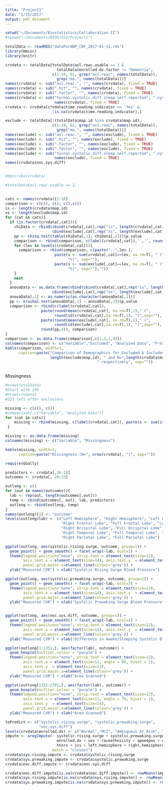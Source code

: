 ```yaml
---
title: "Project1"
date: "1/15/2017"
output: pdf_document
---
```


```r
setwd("~/Documents/Biostatistics/Collaboration II")
#setwd("~/Documents/BIOS7352/Project1")

totalData <- readRDS("dataForABP_CBF_2017-01-11.rds")
library(Hmisc)
library(knitr)

crvdata <- totalData[totalData$asl.reac.usable == 1 & 
                       totalData$enrolled.dx.factor != "Dementia",
                     c(1:18, 61, grep("asl.reac", names(totalData)),
                       grep("ma.", names(totalData)))]
names(crvdata) <- sub("asl.reac.", "", names(crvdata), fixed = TRUE)
names(crvdata) <- sub(".hct", "", names(crvdata), fixed = TRUE)
names(crvdata) <- sub(".factor", "", names(crvdata), fixed = TRUE)
names(crvdata) <- sub("turnal.systolic.diff.sleep.self.reported", ".sys.diff", 
                      names(crvdata), fixed = TRUE)
crvdata <- crvdata[crvdata$time.reading.indicator == 'Yes' &
                     !is.na(crvdata$time.reading.indicator),]

exclude <- totalData[!(totalData$map.id %in% crvdata$map.id),
                     c(1:18, 61, grep("asl.reac", names(totalData)),
                       grep("ma.", names(totalData)))]
names(exclude) <- sub("asl.reac.", "", names(exclude), fixed = TRUE)
names(exclude) <- sub(".hct", "", names(exclude), fixed = TRUE)
names(exclude) <- sub(".factor", "", names(exclude), fixed = TRUE)
names(exclude) <- sub(".factor", "", names(exclude), fixed = TRUE)
names(exclude) <- sub("turnal.systolic.diff.sleep.self.reported", ".sys.diff", 
                      names(exclude), fixed = TRUE)
names(crvdata$noc.sys.diff)


#describe(crvdata)

#totalData$asl.reac.usable == 1,
                     

cats <- names(crvdata)[2:18]
comparison <- c(c(), c(), c(),c())
is <- length(crvdata$map.id)
xs <- length(exclude$map.id)
for (cat in cats){
  if (is.factor(crvdata[,cat])){
    chiData <- rbind(cbind(crvdata[,cat],rep("is", length(crvdata[,cat]))),
                     cbind(exclude[,cat],rep("xs", length(exclude[,cat]))))
    pp <- chisq.test(table(chiData[,1], chiData[,2]))$p.value
    comparison <- rbind(comparison, c(label(crvdata[,cat]),'','', round(pp,4)))
    for (lev in levels(crvdata[,cat])){
      comparison <- rbind(comparison, c(paste("--",lev ), 
                      paste(s <- sum(crvdata[,cat]==lev, na.rm=T), " (", round(s*100/is),
                            "%)", sep=""),
                      paste(s <- sum(exclude[,cat]==lev, na.rm=T), " (", round(s*100/xs),
                            "%)", sep=""),""))
    }
    next
  }
  anovaData <- as.data.frame(rbind(cbind(crvdata[,cat],rep("is", length(crvdata[,cat]))),
                     cbind(exclude[,cat],rep("xs", length(exclude[,cat])))))
  anovaData[,1] <- as.numeric(as.character(anovaData[,1]))
  pp <- kruskal.test(anovaData[,1] ~ anovaData[,2])$p.value
  comparison <- rbind(c(label(crvdata[,cat]), 
                paste(round(mean(crvdata[,cat], na.rm=T),1)," (",
                      round(sd(crvdata[,cat],na.rm=T),1), ")",sep=""),
                paste(round(mean(exclude[,cat], na.rm=T),1)," (",
                      round(sd(exclude[,cat],na.rm=T),1), ")",sep=""),
                round(pp,4)), comparison)
}
comparison <- as.data.frame(comparison[,c(1,3,2,4)])
colnames(comparison) <- c("Variable","Excluded", "Analyzed Data", "P-Value")
kable(comparison, width=3, 
      caption=paste("Comparison of Demographics for Excluded & Included Data, w/ N=",
                    length(exclude$map.id), " and N=",length(crvdata$map.id),
                                         " respectively", sep=""))



```



Missingness
```r
#nrow(totalData)
#Start with 336
#nrow(crvdata)
#223 left after exclusions

missing <- c(c(), c())
#comparison[,c("Variable", "Analyzed Data")]
for (cat in cats){
    missing <- rbind(missing, c(label(crvdata[,cat]), paste(s <- sum(is.na(crvdata[,cat])), " (", round(s*100/is, 2), "%)", sep="")))          
 }   

missing <- as.data.frame(missing)
colnames(missing) <- c("Variable", "Missingness")

kable(missing, width=3, 
      caption=paste("Missingness (N=", nrow(crvdata), ")", sep=""))
```


```r
require(GGally)

predictors <- crvdata[,16:18]
outcomes <- crvdata[, 20:33]

outlong <- c()
for (out in names(outcomes)){
  lab <- rep(out, length(outcomes[,out]))
  temp <- cbind(outcomes[, out], lab, predictors)
  outlong <- rbind(outlong, temp)
}
names(outlong)[1] <- "outcome"
levels(outlong$lab) <- c("Left Hemisphere", "Right Hemisphere", "Left Frontal Lobe", 
                         "Right Frontal Lobe", "Full Frontal Lobe", "Left Occipital Lobe", 
                         "Right Occipital Lobe", "Full Occipital Lobe", "Left Temporal Lobe", 
                         "Right Temporal Lobe", "Full Temporal Lobe", "Left Parietal Lobe", 
                         "Right Parietal Lobe", "Full Parietal Lobe")

ggplot(outlong, aes(systolic.rising.surge, outcome, group=1)) +
  geom_point() + geom_smooth() + facet_wrap(~lab, ncol=3) + 
  theme(legend.position="none", strip.text = element_text(size=12), 
        axis.text.x = element_text(size=14), axis.text.y  = element_text(size=14),
        panel.grid.major.x=element_line(colour='grey')) +
  ylab("Measured CVR") + xlab("Systolic Rising Surge Blood Pressure")

ggplot(outlong, aes(systolic.prewaking.surge, outcome, group=1)) +
  geom_point() + geom_smooth() + facet_wrap(~lab, ncol=3) + 
  theme(legend.position="none", strip.text = element_text(size=12), 
        axis.text.x = element_text(size=14), axis.text.y  = element_text(size=14),
        panel.grid.major.x=element_line(colour='grey')) +
  ylab("Measured CVR") + xlab("Systolic Prewaking Surge Blood Pressure")


ggplot(outlong, aes(noc.sys.diff, outcome, group=1)) +
  geom_point() + geom_smooth() + facet_wrap(~lab, ncol=3) + 
  theme(legend.position="none", strip.text = element_text(size=12), 
        axis.text.x = element_text(size=14), axis.text.y  = element_text(size=14),
        panel.grid.major.x=element_line(colour='grey')) +
  ylab("Measured CVR") + xlab("Difference in Awake/Sleeping Systolic Blood Pressure")


```

```r
ggplot(outlong[1:1351,], aes(factor(lab), outcome)) +
  geom_boxplot(outlier.colour = "purple") + 
  theme(legend.position="none", strip.text = element_text(size=12), 
        axis.text.x = element_text(size=11, angle = 80, hjust = 1), 
        axis.text.y  = element_text(size=12),
        panel.grid.major.x=element_line(colour='grey')) +
  ylab("Measured CVR") + xlab("Area Scanned")

ggplot(outlong[1352:2701,], aes(factor(lab), outcome)) +
  geom_boxplot(outlier.colour = "purple") + 
  theme(legend.position="none", strip.text = element_text(size=12), 
        axis.text.x = element_text(size=11, angle = 70, hjust = 1), 
        axis.text.y  = element_text(size=14),
        panel.grid.major.x=element_line(colour='grey')) +
  ylab("Measured CVR") + xlab("Area Scanned")

```


```r
toPredict <- c("systolic.rising.surge", "systolic.prewaking.surge", 
               "noc.sys.diff")
levels(crvdata$enrolled.dx) <- c("Normal","MCI", "Ambiguous At Risk", "Ambiguous At Risk")
impute <- aregImpute(~ systolic.rising.surge + systolic.prewaking.surge + noc.sys.diff + 
                       enrolled.dx + sex + raceethnicity + apoe4pos + enrolled.dx + education +
                       htnrx + icv + left.hemisphere + right.hemisphere, data = crvdata,
                     match = "closest")
crvdata$sys.rising.impute <- crvdata$systolic.rising.surge
crvdata$sys.prewaking.impute <- crvdata$systolic.prewaking.surge
crvdata$noc.diff.impute <- crvdata$noc.sys.diff

crvdata$noc.diff.impute[is.na(crvdata$noc.diff.impute)] <- rowMeans(impute$imputed$noc.sys.diff[,])
crvdata$sys.rising.impute[is.na(crvdata$sys.rising.impute)] <- rowMeans(impute$imputed$systolic.rising.surge[,])
crvdata$sys.prewaking.impute[is.na(crvdata$sys.prewaking.impute)] <- rowMeans(impute$imputed$systolic.prewaking.surge[,])






```
